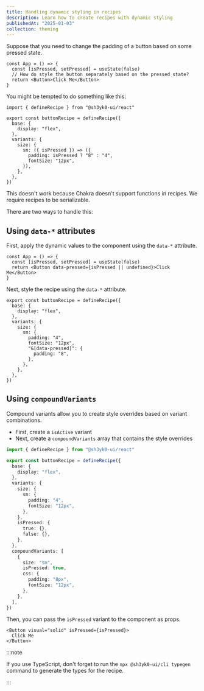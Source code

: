 ```yaml
---
title: Handling dynamic styling in recipes
description: Learn how to create recipes with dynamic styling
publishedAt: "2025-01-03"
collection: theming
---
```


Suppose that you need to change the padding of a button based on some pressed
state.

```tsx
const App = () => {
  const [isPressed, setPressed] = useState(false)
  // How do style the button separately based on the pressed state?
  return <Button>Click Me</Button>
}
```

You might be tempted to do something like this:

```tsx {9-12}
import { defineRecipe } from "@sh3yk0-ui/react"

export const buttonRecipe = defineRecipe({
  base: {
    display: "flex",
  },
  variants: {
    size: {
      sm: ({ isPressed }) => ({
        padding: isPressed ? "8" : "4",
        fontSize: "12px",
      }),
    },
  },
})
```

This doesn't work because Chakra doesn't support functions in recipes. We
require recipes to be serializable.

There are two ways to handle this:

## Using `data-*` attributes

First, apply the dynamic values to the component using the `data-*` attribute.

```tsx /data-pressed={isPressed || undefined}/
const App = () => {
  const [isPressed, setPressed] = useState(false)
  return <Button data-pressed={isPressed || undefined}>Click Me</Button>
}
```

Next, style the recipe using the `data-*` attribute.

```tsx {10-12}
export const buttonRecipe = defineRecipe({
  base: {
    display: "flex",
  },
  variants: {
    size: {
      sm: {
        padding: "4",
        fontSize: "12px",
        "&[data-pressed]": {
          padding: "8",
        },
      },
    },
  },
})
```

## Using `compoundVariants`

Compound variants allow you to create style overrides based on variant
combinations.

- First, create a `isActive` variant
- Next, create a `compoundVariants` array that contains the style overrides

```ts {15-17, 20-24}
import { defineRecipe } from "@sh3yk0-ui/react"

export const buttonRecipe = defineRecipe({
  base: {
    display: "flex",
  },
  variants: {
    size: {
      sm: {
        padding: "4",
        fontSize: "12px",
      },
    },
    isPressed: {
      true: {},
      false: {},
    },
  },
  compoundVariants: [
    {
      size: "sm",
      isPressed: true,
      css: {
        padding: "8px",
        fontSize: "12px",
      },
    },
  ],
})
```

Then, you can pass the `isPressed` variant to the component as props.

```tsx /isPressed={isPressed}/
<Button visual="solid" isPressed={isPressed}>
  Click Me
</Button>
```

:::note

If you use TypeScript, don't forget to run the `npx @sh3yk0-ui/cli typegen`
command to generate the types for the recipe.

:::
